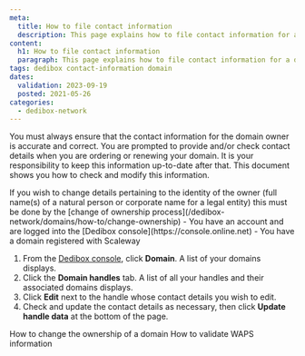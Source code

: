 ```yaml
---
meta:
  title: How to file contact information
  description: This page explains how to file contact information for a domain
content:
  h1: How to file contact information
  paragraph: This page explains how to file contact information for a domain
tags: dedibox contact-information domain 
dates:
  validation: 2023-09-19
  posted: 2021-05-26
categories:
  - dedibox-network
---
```


You must always ensure that the contact information for the domain owner is accurate and correct. You are prompted to provide and/or check contact details when you are ordering or renewing your domain. It is your responsibility to keep this information up-to-date after that. This document shows you how to check and modify this information.

<Message type="important">
  If you wish to change details pertaining to the identity of the owner (full name(s) of a natural person or corporate name for a legal entity) this must be done by the [change of ownership process](/dedibox-network/domains/how-to/change-ownership)
</Message>

<Message type="requirement">
  - You have an account and are logged into the [Dedibox console](https://console.online.net) 
  - You have a domain registered with Scaleway
</Message>

1. From the [Dedibox console](https://console.online.net), click **Domain**. A list of your domains displays.
2. Click the **Domain handles** tab. A list of all your handles and their associated domains displays.
    <Lightbox src="scaleway-domain-handles.webp" alt="" />
3. Click **Edit** next to the handle whose contact details you wish to edit.
4. Check and update the contact details as necessary, then click **Update handle data** at the bottom of the page.

<Navigation title="See Also">
  <PreviousButton to="/dedibox-network/domains/how-to/change-ownership/">How to change the ownership of a domain</PreviousButton>
  <NextButton to="/dedibox-network/domains/how-to/validate-waps-info/">How to validate WAPS information</NextButton>
</Navigation>
